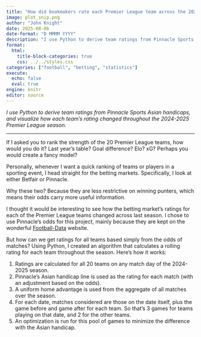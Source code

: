 ```yaml
---
title: "How did bookmakers rate each Premier League team across the 2024-2025 season?"
image: plot_snip.png
author: "John Knight"
date: 2025-08-06
date-format: "D MMMM YYYY"
description: "I use Python to derive team ratings from Pinnacle Sports Asian handicaps, and visualize how each team's rating changed throughout the 2024-2025 Premier League season."
format:
  html:
    title-block-categories: true
    css: ../../styles.css
categories: ["football", "betting", "statistics"]
execute: 
  echo: false
  eval: true
engine: knitr
editor: source
---
```


*I use Python to derive team ratings from Pinnacle Sports Asian handicaps, and visualize how each team's rating changed throughout the 2024-2025 Premier League season.*

---

If I asked you to rank the strength of the 20 Premier League teams, how would you do it? Last year's table? Goal difference? Elo? xG? Perhaps you would create a fancy model?

Personally, whenever I want a quick ranking of teams or players in a sporting event, I head straight for the betting markets. Specifically, I look at either Betfair or Pinnacle. 

Why these two? Because they are less restrictive on winning punters, which means their odds carry more useful information.

I thought it would be interesting to see how the betting market's ratings for each of the Premier League teams changed across last season. I chose to use Pinnacle's odds for this project, mainly because they are kept on the wonderful [Football-Data](https://www.football-data.co.uk/) website.

But how can we get ratings for all teams based simply from the odds of matches? Using Python, I created an algorithm that calculates a rolling rating for each team throughout the season. Here's how it works:

1. Ratings are calculated for all 20 teams on any match day of the 2024-2025 season.
2. Pinnacle's Asian handicap line is used as the rating for each match (with an adjustment based on the odds).
3. A uniform home advantage is used from the aggregate of all matches over the season.
4. For each date, matches considered are those on the date itself, plus the game before and game after for each team. So that's 3 games for teams playing on that date, and 2 for the other teams.
5. An optimization is run for this pool of games to minimize the difference with the Asian handicap.

